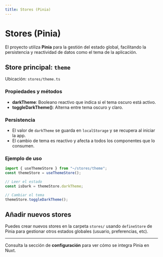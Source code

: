 ```yaml
---
title: Stores (Pinia)
---
```


# Stores (Pinia)

El proyecto utiliza **Pinia** para la gestión del estado global, facilitando la persistencia y reactividad de datos como el tema de la aplicación.

## Store principal: `theme`

Ubicación: `stores/theme.ts`

### Propiedades y métodos

- **darkTheme**: Booleano reactivo que indica si el tema oscuro está activo.
- **toggleDarkTheme()**: Alterna entre tema oscuro y claro.

### Persistencia

- El valor de `darkTheme` se guarda en `localStorage` y se recupera al iniciar la app.
- El cambio de tema es reactivo y afecta a todos los componentes que lo consumen.

### Ejemplo de uso

```ts
import { useThemeStore } from "~/stores/theme";
const themeStore = useThemeStore();

// Leer el estado
const isDark = themeStore.darkTheme;

// Cambiar el tema
themeStore.toggleDarkTheme();
```

## Añadir nuevos stores

Puedes crear nuevos stores en la carpeta `stores/` usando `defineStore` de Pinia para gestionar otros estados globales (usuario, preferencias, etc).

---

Consulta la sección de **configuración** para ver cómo se integra Pinia en Nuxt.
